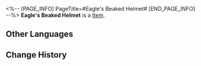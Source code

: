 <%-- [PAGE_INFO]
PageTitle=#Eagle's Beaked Helmet#
[END_PAGE_INFO] --%>
{{Item Infobox
|id          = 41101
|image       = Item Eagle's Beaked Helmet.png
|type        = 
|invCategory = Relics
|rarity      = 3
|effect      = 
|description = An aerodynamic helmet used in high-speed flights. It is shaped like the beak of a skyfish eagle.
|source1     = [[Cavern of Corrosion: Storage Zone]]
}}
'''Eagle's Beaked Helmet''' is a [[Item]].

==Other Languages==
{{Other Languages
|en   = Eagle's Beaked Helmet
|zhs  = 翔鹰的长喙头盔
|zht  = 翔鷹的長喙頭盔
|ja   = 空飛ぶ鷹の長嘴ヘルメット
|ko   = 매의 부리 헬멧
|es   = Casco en forma de pico del águila
|fr   = Casque à bec d'aigle
|ru   = Шлем с клювом орла
|th   = Eagle's Beaked Helmet
|vi   = Mũ Sắt Mỏ Ưng
|de   = Schnabelhelm des Adlers
|id   = Eagle's Beaked Helmet
|pt   = Capacete de Bico de Águia
}}

==Change History==
{{Change History|2.0}}